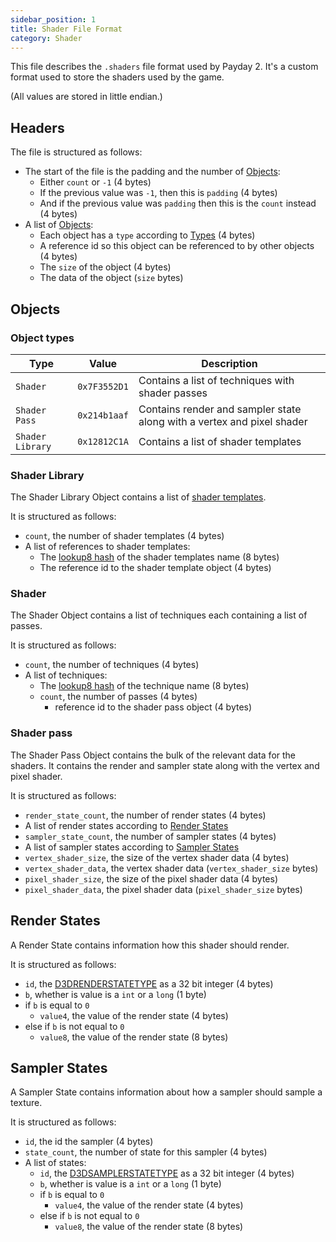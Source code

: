 ```yaml
---
sidebar_position: 1
title: Shader File Format
category: Shader
---
```


This file describes the `.shaders` file format used by Payday 2. It's a custom format used to store the shaders used by the game.

(All values are stored in little endian.)

## Headers

The file is structured as follows:
* The start of the file is the padding and the number of [Objects](#objects):
    * Either `count` or `-1` (4 bytes)
    * If the previous value was `-1`, then this is `padding` (4 bytes)
    * And if the previous value was `padding` then this is the `count` instead (4 bytes)
* A list of [Objects](#objects):
    * Each object has a `type` according to [Types](#object-types) (4 bytes)
    * A reference id so this object can be referenced to by other objects (4 bytes)
    * The `size` of the object (4 bytes)
    * The data of the object (`size` bytes)

## Objects

### Object types

| Type | Value | Description |
| --- | --- | --- |
| `Shader` | `0x7F3552D1` | Contains a list of techniques with shader passes |
| `Shader Pass` | `0x214b1aaf` | Contains render and sampler state along with a vertex and pixel shader |
| `Shader Library` | `0x12812C1A` | Contains a list of shader templates |

### Shader Library

The Shader Library Object contains a list of [shader templates](#shader).

It is structured as follows:
* `count`, the number of shader templates (4 bytes)
* A list of references to shader templates:
    * The [lookup8 hash](/docs/lookup8) of the shader templates name (8 bytes)
    * The reference id to the shader template object (4 bytes)

### Shader

The Shader Object contains a list of techniques each containing a list of passes.

It is structured as follows:
* `count`, the number of techniques (4 bytes)
* A list of techniques:
    * The [lookup8 hash](/docs/lookup8) of the technique name (8 bytes)
    * `count`, the number of passes (4 bytes)
        * reference id to the shader pass object (4 bytes)

### Shader pass

The Shader Pass Object contains the bulk of the relevant data for the shaders. It contains the render and sampler state along with the vertex and pixel shader.

It is structured as follows:
* `render_state_count`, the number of render states (4 bytes)
* A list of render states according to [Render States](#render-states)
* `sampler_state_count`, the number of sampler states (4 bytes)
* A list of sampler states according to [Sampler States](#sampler-states)
* `vertex_shader_size`, the size of the vertex shader data (4 bytes)
* `vertex_shader_data`, the vertex shader data (`vertex_shader_size` bytes)
* `pixel_shader_size`, the size of the pixel shader data (4 bytes)
* `pixel_shader_data`, the pixel shader data (`pixel_shader_size` bytes)

## Render States

A Render State contains information how this shader should render.

It is structured as follows:
* `id`, the [D3DRENDERSTATETYPE](https://learn.microsoft.com/en-us/windows/win32/direct3d9/d3drenderstatetype) as a 32 bit integer (4 bytes)
* `b`, whether is value is a `int` or a `long` (1 byte)
* if `b` is equal to `0`
    * `value4`, the value of the render state (4 bytes)
* else if `b` is not equal to `0`
    * `value8`, the value of the render state (8 bytes)

## Sampler States

A Sampler State contains information about how a sampler should sample a texture.

It is structured as follows:
* `id`, the id the sampler (4 bytes)
* `state_count`, the number of state for this sampler (4 bytes)
* A list of states:
    * `id`, the [D3DSAMPLERSTATETYPE](https://learn.microsoft.com/en-us/windows/win32/direct3d9/d3dsamplerstatetype) as a 32 bit integer (4 bytes)
    * `b`, whether is value is a `int` or a `long` (1 byte)
    * if `b` is equal to `0`
        * `value4`, the value of the render state (4 bytes)
    * else if `b` is not equal to `0`
        * `value8`, the value of the render state (8 bytes)